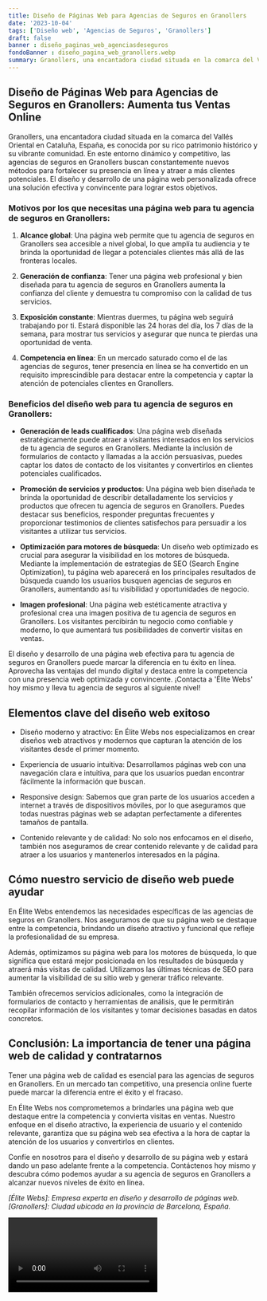 ```yaml
---
title: Diseño de Páginas Web para Agencias de Seguros en Granollers
date: '2023-10-04'
tags: ['Diseño web', 'Agencias de Seguros', 'Granollers']
draft: false
banner : diseño_paginas_web_agenciasdeseguros
fondoBanner : diseño_pagina_web_granollers.webp
summary: Granollers, una encantadora ciudad situada en la comarca del Vallés Oriental en Cataluña, España, es conocida por su rico patrimonio histórico y su vibrante comunidad. En este entorno dinámico y competitivo, las agencias de seguros en Granollers buscan constantemente nuevos métodos para fortalecer su presencia en línea y atraer a más clientes potenciales. El diseño y desarrollo de una página web personalizada ofrece una solución efectiva y convincente para lograr estos objetivos. 
---
```


## **Diseño de Páginas Web para Agencias de Seguros en Granollers: Aumenta tus Ventas Online**

Granollers, una encantadora ciudad situada en la comarca del Vallés Oriental en Cataluña, España, es conocida por su rico patrimonio histórico y su vibrante comunidad. En este entorno dinámico y competitivo, las agencias de seguros en Granollers buscan constantemente nuevos métodos para fortalecer su presencia en línea y atraer a más clientes potenciales. El diseño y desarrollo de una página web personalizada ofrece una solución efectiva y convincente para lograr estos objetivos. 

### **Motivos por los que necesitas una página web para tu agencia de seguros en Granollers:**

1. **Alcance global**: Una página web permite que tu agencia de seguros en Granollers sea accesible a nivel global, lo que amplía tu audiencia y te brinda la oportunidad de llegar a potenciales clientes más allá de las fronteras locales.

2. **Generación de confianza**: Tener una página web profesional y bien diseñada para tu agencia de seguros en Granollers aumenta la confianza del cliente y demuestra tu compromiso con la calidad de tus servicios.

3. **Exposición constante**: Mientras duermes, tu página web seguirá trabajando por ti. Estará disponible las 24 horas del día, los 7 días de la semana, para mostrar tus servicios y asegurar que nunca te pierdas una oportunidad de venta.

4. **Competencia en línea**: En un mercado saturado como el de las agencias de seguros, tener presencia en línea se ha convertido en un requisito imprescindible para destacar entre la competencia y captar la atención de potenciales clientes en Granollers.

### **Beneficios del diseño web para tu agencia de seguros en Granollers:**

- **Generación de leads cualificados**: Una página web diseñada estratégicamente puede atraer a visitantes interesados en los servicios de tu agencia de seguros en Granollers. Mediante la inclusión de formularios de contacto y llamadas a la acción persuasivas, puedes captar los datos de contacto de los visitantes y convertirlos en clientes potenciales cualificados.

- **Promoción de servicios y productos**: Una página web bien diseñada te brinda la oportunidad de describir detalladamente los servicios y productos que ofrecen tu agencia de seguros en Granollers. Puedes destacar sus beneficios, responder preguntas frecuentes y proporcionar testimonios de clientes satisfechos para persuadir a los visitantes a utilizar tus servicios.

- **Optimización para motores de búsqueda**: Un diseño web optimizado es crucial para asegurar la visibilidad en los motores de búsqueda. Mediante la implementación de estrategias de SEO (Search Engine Optimization), tu página web aparecerá en los principales resultados de búsqueda cuando los usuarios busquen agencias de seguros en Granollers, aumentando así tu visibilidad y oportunidades de negocio.

- **Imagen profesional**: Una página web estéticamente atractiva y profesional crea una imagen positiva de tu agencia de seguros en Granollers. Los visitantes percibirán tu negocio como confiable y moderno, lo que aumentará tus posibilidades de convertir visitas en ventas.

El diseño y desarrollo de una página web efectiva para tu agencia de seguros en Granollers puede marcar la diferencia en tu éxito en línea. Aprovecha las ventajas del mundo digital y destaca entre la competencia con una presencia web optimizada y convincente. ¡Contacta a 'Élite Webs' hoy mismo y lleva tu agencia de seguros al siguiente nivel!

<GifSeo />

<Cta />

## Elementos clave del diseño web exitoso

- Diseño moderno y atractivo: En Élite Webs nos especializamos en crear diseños web atractivos y modernos que capturan la atención de los visitantes desde el primer momento.

- Experiencia de usuario intuitiva: Desarrollamos páginas web con una navegación clara e intuitiva, para que los usuarios puedan encontrar fácilmente la información que buscan.

- Responsive design: Sabemos que gran parte de los usuarios acceden a internet a través de dispositivos móviles, por lo que aseguramos que todas nuestras páginas web se adaptan perfectamente a diferentes tamaños de pantalla.

- Contenido relevante y de calidad: No solo nos enfocamos en el diseño, también nos aseguramos de crear contenido relevante y de calidad para atraer a los usuarios y mantenerlos interesados en la página.

## Cómo nuestro servicio de diseño web puede ayudar

En Élite Webs entendemos las necesidades específicas de las agencias de seguros en Granollers. Nos aseguramos de que su página web se destaque entre la competencia, brindando un diseño atractivo y funcional que refleje la profesionalidad de su empresa.

Además, optimizamos su página web para los motores de búsqueda, lo que significa que estará mejor posicionada en los resultados de búsqueda y atraerá más visitas de calidad. Utilizamos las últimas técnicas de SEO para aumentar la visibilidad de su sitio web y generar tráfico relevante.

También ofrecemos servicios adicionales, como la integración de formularios de contacto y herramientas de análisis, que le permitirán recopilar información de los visitantes y tomar decisiones basadas en datos concretos.

## Conclusión: La importancia de tener una página web de calidad y contratarnos

Tener una página web de calidad es esencial para las agencias de seguros en Granollers. En un mercado tan competitivo, una presencia online fuerte puede marcar la diferencia entre el éxito y el fracaso.

En Élite Webs nos comprometemos a brindarles una página web que destaque entre la competencia y convierta visitas en ventas. Nuestro enfoque en el diseño atractivo, la experiencia de usuario y el contenido relevante, garantiza que su página web sea efectiva a la hora de captar la atención de los usuarios y convertirlos en clientes.

Confíe en nosotros para el diseño y desarrollo de su página web y estará dando un paso adelante frente a la competencia. Contáctenos hoy mismo y descubra cómo podemos ayudar a su agencia de seguros en Granollers a alcanzar nuevos niveles de éxito en línea.

*[Élite Webs]: Empresa experta en diseño y desarrollo de páginas web.*
*[Granollers]: Ciudad ubicada en la provincia de Barcelona, España.*

<Video />

<CtaBot job='Agencias de Seguros' city='Granollers'/>

<Gmaps query='Granollers+españa+maps' />